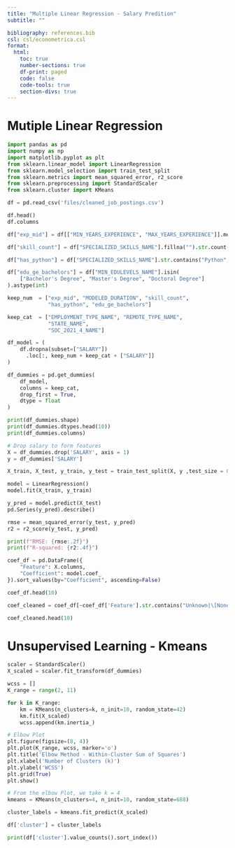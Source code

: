 ```yaml
---
title: "Multiple Linear Regression - Salary Predition"
subtitle: ""

bibliography: references.bib
csl: csl/econometrica.csl
format: 
  html:
    toc: true
    number-sections: true
    df-print: paged
    code: false
    code-tools: true
    section-divs: true
---
```


# Mutiple Linear Regression
```python
import pandas as pd
import numpy as np
import matplotlib.pyplot as plt
from sklearn.linear_model import LinearRegression
from sklearn.model_selection import train_test_split
from sklearn.metrics import mean_squared_error, r2_score
from sklearn.preprocessing import StandardScaler
from sklearn.cluster import KMeans

```

```python
df = pd.read_csv('files/cleaned_job_postings.csv')
```

```python
df.head()
df.columns
```

```python
df["exp_mid"] = df[["MIN_YEARS_EXPERIENCE", "MAX_YEARS_EXPERIENCE"]].mean(axis=1)

df["skill_count"] = df["SPECIALIZED_SKILLS_NAME"].fillna("").str.count(",") + 1

df["has_python"] = df["SPECIALIZED_SKILLS_NAME"].str.contains("Python", case=False, na=False).astype(int)

df["edu_ge_bachelors"] = df["MIN_EDULEVELS_NAME"].isin(
    ["Bachelor's Degree", "Master's Degree", "Doctoral Degree"]
).astype(int)

keep_num  = ["exp_mid", "MODELED_DURATION", "skill_count",
             "has_python", "edu_ge_bachelors"]

keep_cat  = ["EMPLOYMENT_TYPE_NAME", "REMOTE_TYPE_NAME",
             "STATE_NAME", 
             "SOC_2021_4_NAME"]

df_model = (
    df.dropna(subset=["SALARY"])      
      .loc[:, keep_num + keep_cat + ["SALARY"]]  
)
```

```python
df_dummies = pd.get_dummies(
    df_model,
    columns = keep_cat,   
    drop_first = True,   
    dtype = float        
)
```


```python
print(df_dummies.shape)
print(df_dummies.dtypes.head(10))
print(df_dummies.columns)
```

```python
# Drop salary to form features
X = df_dummies.drop('SALARY', axis = 1)
y = df_dummies['SALARY']

X_train, X_test, y_train, y_test = train_test_split(X, y ,test_size = 0.3, random_state = 688)
```

```python
model = LinearRegression()
model.fit(X_train, y_train)
```

```python
y_pred = model.predict(X_test)
pd.Series(y_pred).describe()
```

```python
rmse = mean_squared_error(y_test, y_pred)
r2 = r2_score(y_test, y_pred)

print(f"RMSE: {rmse:.2f}")
print(f"R-squared: {r2:.4f}")
```

```python
coef_df = pd.DataFrame({
    "Feature": X.columns,
    "Coefficient": model.coef_
}).sort_values(by="Coefficient", ascending=False)

coef_df.head(10)
```

```python
coef_cleaned = coef_df[~coef_df['Feature'].str.contains("Unknown|\[None\]", regex=True)]

coef_cleaned.head(10)
```

# Unsupervised Learning - Kmeans 

```python
scaler = StandardScaler()
X_scaled = scaler.fit_transform(df_dummies)
```

```python
wcss = []
K_range = range(2, 11)

for k in K_range:
    km = KMeans(n_clusters=k, n_init=10, random_state=42)
    km.fit(X_scaled)
    wcss.append(km.inertia_)
```

```python
# Elbow Plot
plt.figure(figsize=(8, 4))
plt.plot(K_range, wcss, marker='o')
plt.title('Elbow Method - Within-Cluster Sum of Squares')
plt.xlabel('Number of Clusters (k)')
plt.ylabel('WCSS')
plt.grid(True)
plt.show()
```

```python
# From the elbow Plot, we take k = 4
kmeans = KMeans(n_clusters=4, n_init=10, random_state=688)

cluster_labels = kmeans.fit_predict(X_scaled)

df['cluster'] = cluster_labels
```

```python
print(df['cluster'].value_counts().sort_index())
```